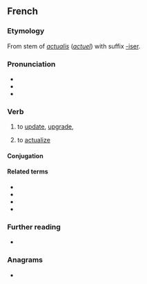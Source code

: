 ==French==

===Etymology===
From stem of {{etyl|la|fr}} ''[[actualis]]'' (''[[actuel]]'') with suffix [[-iser]].

===Pronunciation===
* {{fr-IPA}}
* {{rhymes|e|lang=fr}}
* {{homophones|actualisai|actualisé|actualisée|actualisées|actualisés|actualisez|lang=fr}}

===Verb===
{{fr-verb}}

# to [[update]], [[upgrade]], {{gloss|make concrete}}
# {{lb|fr|philosophy}} to [[actualize]]

====Conjugation====
{{fr-conj-auto}}

====Related terms====
* {{l|fr|actualisation}}
* {{l|fr|actualité}}
* {{l|fr|actuel}}
* {{l|fr|actuellement}}

===Further reading===
* {{R:TLFi}}

===Anagrams===
* {{l|fr|actuariels}}